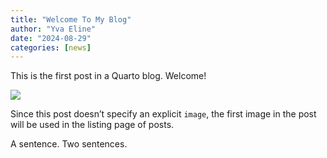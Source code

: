 ```yaml
---
title: "Welcome To My Blog"
author: "Yva Eline"
date: "2024-08-29"
categories: [news]
---
```


This is the first post in a Quarto blog. Welcome!

![](thumbnail.jpg)

Since this post doesn't specify an explicit `image`, the first image in the post will be used in the listing page of posts.

A sentence. Two sentences.
